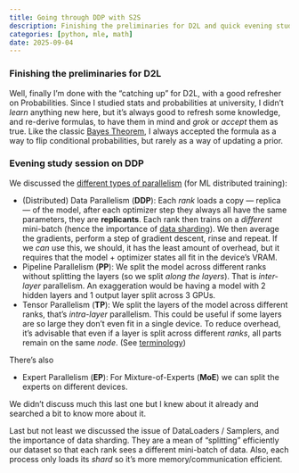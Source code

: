 ```yaml
---
title: Going through DDP with S2S
description: Finishing the preliminaries for D2L and quick evening study session on DDP with torch.distributed primitives
categories: [python, mle, math]
date: 2025-09-04
---
```


### Finishing the preliminaries for D2L

Well, finally I'm done with the "catching up" for D2L, with a good refresher on Probabilities. Since I studied stats and probabilities at university,  I didn't _learn_ anything new here, but it's always good to refresh some knowledge, and re-derive formulas, to have them in mind and _grok_ or _accept_ them as true. Like the classic [Bayes Theorem](#todo), I always accepted the formula as a way to flip conditional probabilities, but rarely as a way of updating a prior.

### Evening study session on DDP

We discussed the [different types of parallelism](/notes/distributed-training.qmd#algorithms-techniques) (for ML distributed training):

* (Distributed) Data Parallelism (**DDP**): Each _rank_ loads a copy — replica — of the model, after each optimizer step they always all have the same parameters, they are **replicants**. Each rank then trains on a _different_ mini-batch (hence the importance of [data sharding](/notes/distributed-training.qmd#data-sharding)). We then average the gradients, perform a step of gradient descent, rinse and repeat. If we _can_ use this, we should, it has the least amount of overhead, but it requires that the model + optimizer states all fit in the device's VRAM.
* Pipeline Parallelism (**PP**): We split the model across different ranks without splitting the layers (so we split _along the layers_). That is _inter-layer_ parallelism. An exaggeration would be having a model with 2 hidden layers and 1 output layer split across 3 GPUs.
* Tensor Parallelism (**TP**): We split the layers of the model across different ranks, that's _intra-layer_ parallelism. This could be useful if some layers are so large they don't even fit in a single device. To reduce overhead, it’s advisable that even if a layer is split across different _ranks_, all parts remain on the same _node_. (See [terminology](/notes/distributed-training.qmd#terminology))

There's also

* Expert Parallelism (**EP**): For Mixture-of-Experts (**MoE**) we can split the experts on different devices.

We didn't discuss much this last one but I knew about it already and searched a bit to know more about it.

Last but not least we discussed the issue of DataLoaders / Samplers, and the importance of data sharding. They are a mean of "splitting" efficiently our dataset so that each rank sees a different mini-batch of data. Also, each process only loads its _shard_ so it's more memory/communication efficient.
